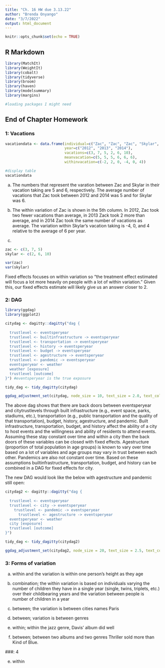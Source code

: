 ```yaml
---
title: "Ch. 16 HW due 3.13.22"
author: "Brenda Onyango"
date: "3/7/2022"
output: html_document
---
```


```r
knitr::opts_chunk$set(echo = TRUE)
```

## R Markdown
```r
library(MatchIt)
library(WeightIt)
library(cobalt)
library(tidyverse)
library(broom)
library(haven)
library(modelsummary)
library(margins)

#loading packages I might need 
```

## End of Chapter Homework

### 1: Vacations 

```r
vacationdata <- data.frame(individual=c("Zac", "Zac", "Zac", "Skylar", "Skylar", "Skylar"),
                           year=c("2012", "2013", "2014"),
                           vacations=c(3, 7, 5, 2, 6, 10),
                           meanvacation=c(5, 5, 5, 6, 6, 6),
                           withinvacation=c(-2, 2, 0, -4, 0, 4))

#display table 
vacationdata


```


a) The numbers that represent the varation between Zac and Skylar in their vacation taking are 5 and 6, respectively. The average number of vacations that Zac took between 2012 and 2014 was 5 and for Skylar was 6. 

b) The within variation of Zac is shown in the 5th column. In 2012, Zac took two fewer vacations than average, in 2013 Zack took 2 more than average, and in 2014 Zac took the same number of vacations as average. The variation within Skylar's vacation taking is -4, 0, and 4 relative to the average of 6 per year. 

c) 
```r
zac <- c(3, 7, 5)
skylar <- c(2, 6, 10)

var(zac)
var(skylar)
```

Fixed effects focuses on within variation so "the treatment effect estimated will focus a lot more heavily on people with a lot of within variation." Given this, our fixed effects estimate will likely give us an answer closer to 2. 

### 2: DAG

```r
library(ggdag)
library(ggplot2)
```

```r
citydag <- dagitty::dagitty("dag {
  
  trustlevel <- eventsperyear
  trustlevel <- builtinfrastructure -> eventsperyear
  trustlevel <- transportation -> eventsperyear
  trustlevel <- history -> eventsperyear
  trustlevel <- budget -> eventsperyear
  trustlevel <- agestructure -> eventsperyear
  trustlevel <- pandemic -> eventsperyear
  eventsperyear <- weather 
  weather [exposure]
  trustlevel [outcome]  
}") #eventsperyear is the true exposure

tidy_dag <- tidy_dagitty(citydag)

ggdag_adjustment_set(citydag, node_size = 10, text_size = 2.0, text_col = 'black')
```

The above dag shows that there are back doors between eventsperyear and citytrustlevels through built infrastructure (e.g., event space, parks, stadiums, etc.), transportation (e.g., public transportation and the quality of that transportation), budget, history, agestructure, and pandemic. Built infrastructure, transportation, budget, and history affect the ability of a city to host events and the willingness and ability of residents to attend events. Assuming these stay constant over time and within a city then the back doors of these variables can be closed with fixed effects. Agestructure (proportion of total population in age groups) is known to vary over time based on a lot of variables and age groups may vary in trust between each other. Pandemics are also not constant over time. Based on these assumptions builtinfrastructure, transportation, budget, and history can be combined in a DAG for fixed effects for city. 

The new DAG would look like the below with agestructure and pandemic still open:   

```r
citydag2 <- dagitty::dagitty("dag {
  
  trustlevel <- eventsperyear
  trustlevel <- city -> eventsperyear
    trustlevel <- pandemic -> eventsperyear
      trustlevel <- agestructure -> eventsperyear
  eventsperyear <- weather 
  city [exposure]
  trustlevel [outcome]  
}")

tidy_dag <- tidy_dagitty(citydag2)

ggdag_adjustment_set(citydag2, node_size = 20, text_size = 2.5, text_col = 'black')
```

### 3: Forms of variation

a) within and the variation is within one person's height as they age 

b) combination; the within variation is based on individuals varying the number of children they have in a single year (single, twins, triplets, etc.) over their childbearing years and the variation between people is number of children in a year 

c) between; the variation is between cities names Paris 

d) between; variation is between genres 

e) within; within the jazz genre, Davis' album did well 

f) between; between two albums and two genres Thriller sold more than Kind of Blue. 



###: 4 


e) within